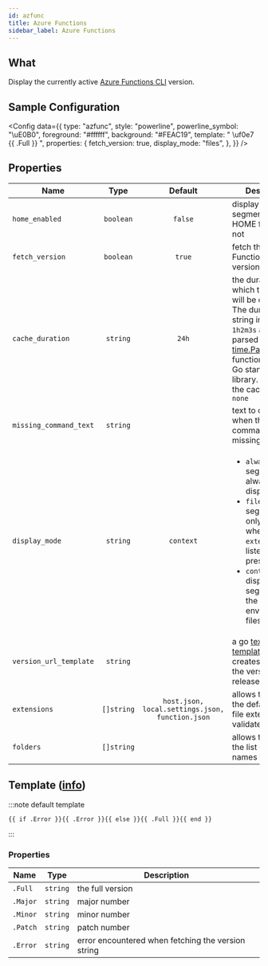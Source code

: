 ```yaml
---
id: azfunc
title: Azure Functions
sidebar_label: Azure Functions
---
```


## What

Display the currently active [Azure Functions CLI][az-func-core-tools] version.

## Sample Configuration


<Config
  data={{
    type: "azfunc",
    style: "powerline",
    powerline_symbol: "\uE0B0",
    foreground: "#ffffff",
    background: "#FEAC19",
    template: " \uf0e7 {{ .Full }} ",
    properties: {
      fetch_version: true,
      display_mode: "files",
    },
  }}
/>

## Properties

| Name                   |    Type    |                     Default                     | Description                                                                                                                                                                                                                          |
| ---------------------- | :--------: | :---------------------------------------------: | ------------------------------------------------------------------------------------------------------------------------------------------------------------------------------------------------------------------------------------ |
| `home_enabled`         | `boolean`  |                     `false`                     | display the segment in the HOME folder or not                                                                                                                                                                                        |
| `fetch_version`        | `boolean`  |                     `true`                      | fetch the Azure Functions CLI version                                                                                                                                                                                                |
| `cache_duration`       |  `string`  |                      `24h`                      | the duration for which the version will be cached. The duration is a string in the format `1h2m3s` and is parsed using the [time.ParseDuration] function from the Go standard library. To disable the cache, use `none`              |
| `missing_command_text` |  `string`  |                                                 | text to display when the command is missing                                                                                                                                                                                          |
| `display_mode`         |  `string`  |                    `context`                    | <ul><li>`always`: the segment is always displayed</li><li>`files`: the segment is only displayed when file `extensions` listed are present</li><li>`context`: displays the segment when the environment or files is active</li></ul> |
| `version_url_template` |  `string`  |                                                 | a go [text/template][go-text-template] [template][templates] that creates the URL of the version info / release notes                                                                                                                |
| `extensions`           | `[]string` | `host.json, local.settings.json, function.json` | allows to override the default list of file extensions to validate                                                                                                                                                                   |
| `folders`              | `[]string` |                                                 | allows to override the list of folder names to validate                                                                                                                                                                              |

## Template ([info][templates])

:::note default template

```template
{{ if .Error }}{{ .Error }}{{ else }}{{ .Full }}{{ end }}
```

:::

### Properties

| Name     | Type     | Description                                        |
| -------- | -------- | -------------------------------------------------- |
| `.Full`  | `string` | the full version                                   |
| `.Major` | `string` | major number                                       |
| `.Minor` | `string` | minor number                                       |
| `.Patch` | `string` | patch number                                       |
| `.Error` | `string` | error encountered when fetching the version string |

[go-text-template]: https://golang.org/pkg/text/template/
[templates]: configuration/templates.mdx
[az-func-core-tools]: https://github.com/Azure/azure-functions-core-tools
[time.ParseDuration]: https://golang.org/pkg/time/#ParseDuration
